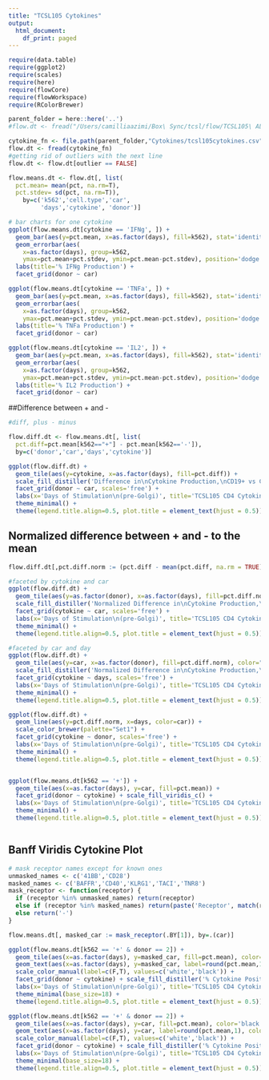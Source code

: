 ```yaml
---
title: "TCSL105 Cytokines"
output:
  html_document:
    df_print: paged
---
```


```r

require(data.table)
require(ggplot2)
require(scales)
require(here)
require(flowCore)
require(flowWorkspace)
require(RColorBrewer)

parent_folder = here::here('..')
#flow.dt <- fread("/Users/camilliaazimi/Box\ Sync/tcsl/flow/TCSL105\ ALL\ FILES/Cytokines/tcsl105cytokines.csv")

cytokine_fn <- file.path(parent_folder,"Cytokines/tcsl105cytokines.csv")
flow.dt <- fread(cytokine_fn)
#getting rid of outliers with the next line
flow.dt <- flow.dt[outlier == FALSE]

```

```r

flow.means.dt <- flow.dt[, list(
  pct.mean= mean(pct, na.rm=T), 
  pct.stdev= sd(pct, na.rm=T)),
    by=c('k562','cell.type','car',
         'days','cytokine', 'donor')]

# bar charts for one cytokine
ggplot(flow.means.dt[cytokine == 'IFNg', ]) + 
  geom_bar(aes(y=pct.mean, x=as.factor(days), fill=k562), stat='identity', position='dodge') +
  geom_errorbar(aes(
    x=as.factor(days), group=k562,
    ymax=pct.mean+pct.stdev, ymin=pct.mean-pct.stdev), position='dodge') +
  labs(title='% IFNg Production') +
  facet_grid(donor ~ car)

ggplot(flow.means.dt[cytokine == 'TNFa', ]) + 
  geom_bar(aes(y=pct.mean, x=as.factor(days), fill=k562), stat='identity', position='dodge') +
  geom_errorbar(aes(
    x=as.factor(days), group=k562,
    ymax=pct.mean+pct.stdev, ymin=pct.mean-pct.stdev), position='dodge') +
  labs(title='% TNFa Production') +
  facet_grid(donor ~ car)

ggplot(flow.means.dt[cytokine == 'IL2', ]) + 
  geom_bar(aes(y=pct.mean, x=as.factor(days), fill=k562), stat='identity', position='dodge') +
  geom_errorbar(aes(
    x=as.factor(days), group=k562,
    ymax=pct.mean+pct.stdev, ymin=pct.mean-pct.stdev), position='dodge') +
  labs(title='% IL2 Production') +
  facet_grid(donor ~ car)


```
##Difference between + and -
```r

#diff, plus - minus

flow.diff.dt <- flow.means.dt[, list(
  pct.diff=pct.mean[k562=="+"] - pct.mean[k562=='-']),
  by=c('donor','car','days','cytokine')]

ggplot(flow.diff.dt) + 
  geom_tile(aes(y=cytokine, x=as.factor(days), fill=pct.diff)) +
  scale_fill_distiller('Difference in\nCytokine Production,\nCD19+ vs CD19-', palette='Blues', direction = 1) +
  facet_grid(donor ~ car, scales='free') +
  labs(x='Days of Stimulation\n(pre-Golgi)', title='TCSL105 CD4 Cytokines') +
  theme_minimal() + 
  theme(legend.title.align=0.5, plot.title = element_text(hjust = 0.5))
```

## Normalized difference between + and - to the mean
```r

flow.diff.dt[,pct.diff.norm := (pct.diff - mean(pct.diff, na.rm = TRUE))/sd(pct.diff, na.rm=T), by=c('cytokine')]

#faceted by cytokine and car
ggplot(flow.diff.dt) + 
  geom_tile(aes(y=as.factor(donor), x=as.factor(days), fill=pct.diff.norm), color="white") +
  scale_fill_distiller('Normalized Difference in\nCytokine Production,\nCD19+ vs CD19-', palette='Blues', direction = 1) +
  facet_grid(cytokine ~ car, scales='free') +
  labs(x='Days of Stimulation\n(pre-Golgi)', title='TCSL105 CD4 Cytokines Normalized') +
  theme_minimal() + 
  theme(legend.title.align=0.5, plot.title = element_text(hjust = 0.5))

#faceted by car and day
ggplot(flow.diff.dt) + 
  geom_tile(aes(y=car, x=as.factor(donor), fill=pct.diff.norm), color="white") +
  scale_fill_distiller('Normalized Difference in\nCytokine Production,\nCD19+ vs CD19-', palette='Blues', direction = 1) +
  facet_grid(cytokine ~ days, scales='free') +
  labs(x='Days of Stimulation\n(pre-Golgi)', title='TCSL105 CD4 Cytokines Normalized') +
  theme_minimal() + 
  theme(legend.title.align=0.5, plot.title = element_text(hjust = 0.5))

```

```r
ggplot(flow.diff.dt) + 
  geom_line(aes(y=pct.diff.norm, x=days, color=car)) +
  scale_color_brewer(palette="Set1") +
  facet_grid(cytokine ~ donor, scales='free') +
  labs(x='Days of Stimulation\n(pre-Golgi)', title='TCSL105 CD4 Cytokines Normalized') +
  theme_minimal() + 
  theme(legend.title.align=0.5, plot.title = element_text(hjust = 0.5))


ggplot(flow.means.dt[k562 == '+']) + 
  geom_tile(aes(x=as.factor(days), y=car, fill=pct.mean)) + 
  facet_grid(donor ~ cytokine) + scale_fill_viridis_c() +
  labs(x='Days of Stimulation\n(pre-Golgi)', title='TCSL105 CD4 Cytokines % Positive') +
  theme_minimal() +
  theme(legend.title.align=0.5, plot.title = element_text(hjust = 0.5))



```

## Banff Viridis Cytokine Plot

```r


# mask receptor names except for known ones
unmasked_names <- c('41BB','CD28')
masked_names <- c('BAFFR','CD40','KLRG1','TACI','TNR8')
mask_receptor <- function(receptor) {
  if (receptor %in% unmasked_names) return(receptor)
  else if (receptor %in% masked_names) return(paste('Receptor', match(receptor, masked_names)))
  else return('-')
}

flow.means.dt[, masked_car := mask_receptor(.BY[1]), by=.(car)]

ggplot(flow.means.dt[k562 == '+' & donor == 2]) + 
  geom_tile(aes(x=as.factor(days), y=masked_car, fill=pct.mean), color='black') + 
  geom_text(aes(x=as.factor(days), y=masked_car, label=round(pct.mean,1), color=pct.mean > 16)) +
  scale_color_manual(label=c(F,T), values=c('white','black')) +
  facet_grid(donor ~ cytokine) + scale_fill_distiller('% Cytokine Positive', palette='YlGnBu') +
  labs(x='Days of Stimulation\n(pre-Golgi)', title='TCSL105 CD4 Cytokines % Positive') +
  theme_minimal(base_size=18) +
  theme(legend.title.align=0.5, plot.title = element_text(hjust = 0.5))

ggplot(flow.means.dt[k562 == '+' & donor == 2]) + 
  geom_tile(aes(x=as.factor(days), y=car, fill=pct.mean), color='black') + 
  geom_text(aes(x=as.factor(days), y=car, label=round(pct.mean,1), color=pct.mean > 16)) +
  scale_color_manual(label=c(F,T), values=c('white','black')) +
  facet_grid(donor ~ cytokine) + scale_fill_distiller('% Cytokine Positive', palette='YlGnBu') +
  labs(x='Days of Stimulation\n(pre-Golgi)', title='TCSL105 CD4 Cytokines % Positive') +
  theme_minimal(base_size=18) +
  theme(legend.title.align=0.5, plot.title = element_text(hjust = 0.5))
```

